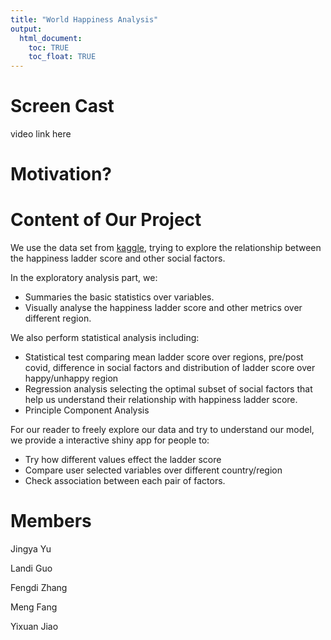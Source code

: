 ```yaml
---
title: "World Happiness Analysis"
output: 
  html_document:
    toc: TRUE
    toc_float: TRUE
---
```


# Screen Cast
video link here

# Motivation?

# Content of Our Project
We use the data set from [kaggle](https://www.kaggle.com/datasets/ajaypalsinghlo/world-happiness-report-2021?resource=download&select=world-happiness-report.csv), trying to explore the relationship between the happiness ladder score and other social factors.

In the exploratory analysis part, we:

- Summaries the basic statistics over variables.
- Visually analyse the happiness ladder score and other metrics over different region.

We also perform statistical analysis including:

- Statistical test comparing mean ladder score over regions, pre/post covid, difference in social factors and distribution of ladder score over happy/unhappy region
- Regression analysis selecting the optimal subset of social factors that help us understand their relationship with happiness ladder score.
- Principle Component Analysis 

For our reader to freely explore our data and try to understand our model, we provide a interactive shiny app for people to:

- Try how different values effect the ladder score
- Compare user selected variables over different country/region
- Check association between each pair of factors.


# Members
Jingya Yu

Landi Guo

Fengdi Zhang

Meng Fang

Yixuan Jiao
